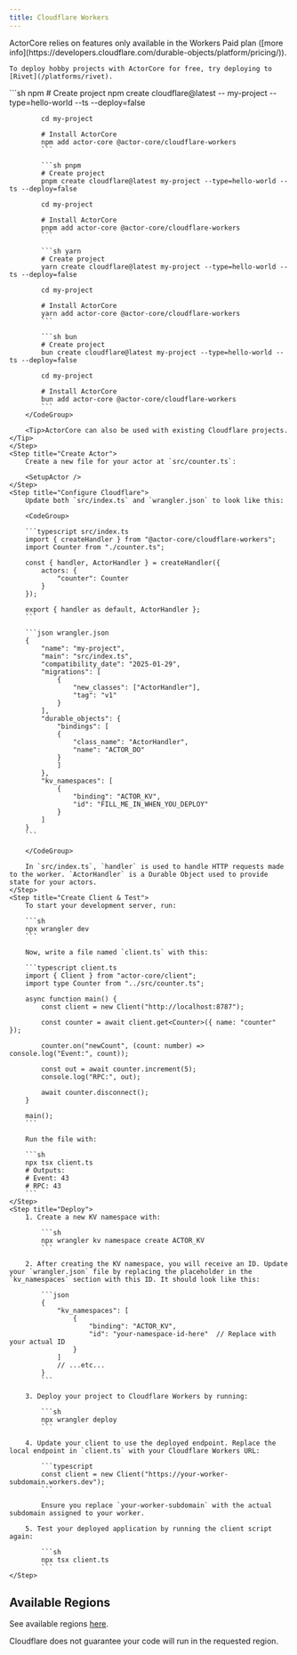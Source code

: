 ```yaml
---
title: Cloudflare Workers
---
```



<Note>
	ActorCore relies on features only available in the Workers Paid plan ([more info](https://developers.cloudflare.com/durable-objects/platform/pricing/)).

	To deploy hobby projects with ActorCore for free, try deploying to [Rivet](/platforms/rivet).
</Note>

<Steps>
	<Step title="Create New Cloudflare Workers Project">
		<CodeGroup>
			```sh npm
			# Create project
			npm create cloudflare@latest -- my-project --type=hello-world --ts --deploy=false

    		cd my-project

    		# Install ActorCore
    		npm add actor-core @actor-core/cloudflare-workers
    		```

    		```sh pnpm
    		# Create project
    		pnpm create cloudflare@latest my-project --type=hello-world --ts --deploy=false

    		cd my-project

    		# Install ActorCore
    		pnpm add actor-core @actor-core/cloudflare-workers
    		```

    		```sh yarn
    		# Create project
    		yarn create cloudflare@latest my-project --type=hello-world --ts --deploy=false

    		cd my-project

    		# Install ActorCore
    		yarn add actor-core @actor-core/cloudflare-workers
    		```

    		```sh bun
    		# Create project
    		bun create cloudflare@latest my-project --type=hello-world --ts --deploy=false

    		cd my-project

    		# Install ActorCore
    		bun add actor-core @actor-core/cloudflare-workers
    		```
    	</CodeGroup>

    	<Tip>ActorCore can also be used with existing Cloudflare projects.</Tip>
    </Step>
    <Step title="Create Actor">
    	Create a new file for your actor at `src/counter.ts`:

		<SetupActor />
    </Step>
    <Step title="Configure Cloudflare">
    	Update both `src/index.ts` and `wrangler.json` to look like this:

		<CodeGroup>

    	```typescript src/index.ts
    	import { createHandler } from "@actor-core/cloudflare-workers";
    	import Counter from "./counter.ts";

    	const { handler, ActorHandler } = createHandler({
    		actors: {
    			"counter": Counter
    		}
    	});

    	export { handler as default, ActorHandler };
    	```

    	```json wrangler.json
    	{
    		"name": "my-project",
    		"main": "src/index.ts",
    		"compatibility_date": "2025-01-29",
    		"migrations": [
    			{
    				"new_classes": ["ActorHandler"],
    				"tag": "v1"
    			}
    		],
    		"durable_objects": {
    			"bindings": [
    			{
    				"class_name": "ActorHandler",
    				"name": "ACTOR_DO"
    			}
    			]
    		},
    		"kv_namespaces": [
    			{
    				"binding": "ACTOR_KV",
    				"id": "FILL_ME_IN_WHEN_YOU_DEPLOY"
    			}
    		]
    	}
    	```

		</CodeGroup>

		In `src/index.ts`, `handler` is used to handle HTTP requests made to the worker. `ActorHandler` is a Durable Object used to provide state for your actors.
    </Step>
    <Step title="Create Client & Test">
		To start your development server, run:

		```sh
		npx wrangler dev
		```

		Now, write a file named `client.ts` with this:

		```typescript client.ts
		import { Client } from "actor-core/client";
		import type Counter from "../src/counter.ts";

		async function main() {
			const client = new Client("http://localhost:8787");

			const counter = await client.get<Counter>({ name: "counter" });

			counter.on("newCount", (count: number) => console.log("Event:", count));

			const out = await counter.increment(5);
			console.log("RPC:", out);

			await counter.disconnect();
		}

		main();
		```

		Run the file with:

		```sh
		npx tsx client.ts
		# Outputs:
		# Event: 43
		# RPC: 43
		```
    </Step>
    <Step title="Deploy">
		1. Create a new KV namespace with:

			```sh
			npx wrangler kv namespace create ACTOR_KV
			```
		
		2. After creating the KV namespace, you will receive an ID. Update your `wrangler.json` file by replacing the placeholder in the `kv_namespaces` section with this ID. It should look like this:

			```json
			{
				"kv_namespaces": [
					{
						"binding": "ACTOR_KV",
						"id": "your-namespace-id-here"  // Replace with your actual ID
					}
				]
				// ...etc...
			}
			```

		3. Deploy your project to Cloudflare Workers by running:

			```sh
			npx wrangler deploy
			```

		4. Update your client to use the deployed endpoint. Replace the local endpoint in `client.ts` with your Cloudflare Workers URL:

			```typescript
			const client = new Client("https://your-worker-subdomain.workers.dev");
			```

			Ensure you replace `your-worker-subdomain` with the actual subdomain assigned to your worker.

		5. Test your deployed application by running the client script again:

			```sh
			npx tsx client.ts
			```
    </Step>
</Steps>

## Available Regions

See available regions [here](https://developers.cloudflare.com/durable-objects/reference/data-location/#supported-locations-1).

Cloudflare does not guarantee your code will run in the requested region.

